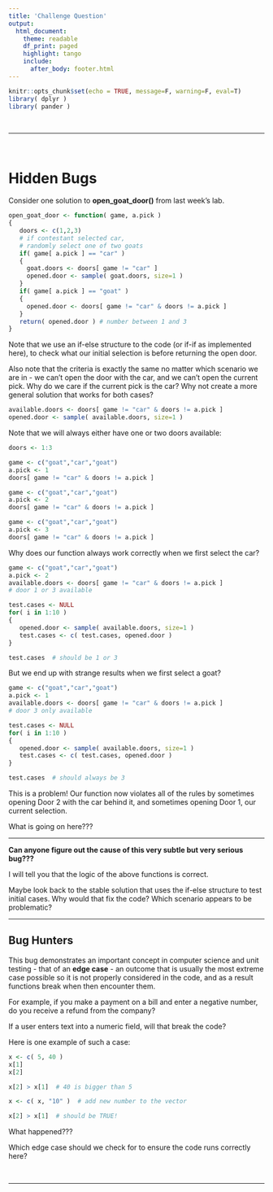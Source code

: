 ```yaml
---
title: 'Challenge Question'
output:
  html_document:
    theme: readable
    df_print: paged
    highlight: tango
    include:
      after_body: footer.html
---
```


```r
knitr::opts_chunk$set(echo = TRUE, message=F, warning=F, eval=T)
library( dplyr )
library( pander )
```


<br>


---

<br>

# Hidden Bugs

Consider one solution to **open_goat_door()** from last week's lab. 

```r
open_goat_door <- function( game, a.pick )
{
   doors <- c(1,2,3)
   # if contestant selected car,
   # randomly select one of two goats 
   if( game[ a.pick ] == "car" )
   { 
     goat.doors <- doors[ game != "car" ] 
     opened.door <- sample( goat.doors, size=1 )
   }
   if( game[ a.pick ] == "goat" )
   { 
     opened.door <- doors[ game != "car" & doors != a.pick ] 
   }
   return( opened.door ) # number between 1 and 3
}
```


Note that we use an if-else structure to the code (or if-if as implemented here), to check what our initial selection is before returning the open door. 

Also note that the criteria is exactly the same no matter which scenario we are in - we can't open the door with the car, and we can't open the current pick. Why do we care if the current pick is the car? Why not create a more general solution that works for both cases? 

```r
available.doors <- doors[ game != "car" & doors != a.pick ]
opened.door <- sample( available.doors, size=1 )
```

Note that we will always either have one or two doors available:

```r
doors <- 1:3

game <- c("goat","car","goat")
a.pick <- 1
doors[ game != "car" & doors != a.pick ]

game <- c("goat","car","goat")
a.pick <- 2
doors[ game != "car" & doors != a.pick ]

game <- c("goat","car","goat")
a.pick <- 3
doors[ game != "car" & doors != a.pick ]
```

Why does our function always work correctly when we first select the car?

```r
game <- c("goat","car","goat")
a.pick <- 2
available.doors <- doors[ game != "car" & doors != a.pick ]
# door 1 or 3 available

test.cases <- NULL
for( i in 1:10 )
{ 
   opened.door <- sample( available.doors, size=1 )
   test.cases <- c( test.cases, opened.door ) 
}

test.cases  # should be 1 or 3
```


But we end up with strange results when we first select a goat? 

```r
game <- c("goat","car","goat")
a.pick <- 1
available.doors <- doors[ game != "car" & doors != a.pick ]
# door 3 only available

test.cases <- NULL
for( i in 1:10 )
{ 
   opened.door <- sample( available.doors, size=1 )
   test.cases <- c( test.cases, opened.door ) 
}

test.cases  # should always be 3
```


This is a problem! Our function now violates all of the rules by sometimes opening Door 2 with the car behind it, and sometimes opening Door 1, our current selection. 

What is going on here???

-----------


**Can anyone figure out the cause of this very subtle but very serious bug???**

I will tell you that the logic of the above functions is correct. 

Maybe look back to the stable solution that uses the if-else structure to test initial cases. Why would that fix the code? Which scenario appears to be problematic? 

-----------


## Bug Hunters


This bug demonstrates an important concept in computer science and unit testing - that of an **edge case** - an outcome that is usually the most extreme case possible so it is not properly considered in the code, and as a result functions break when then encounter them. 

For example, if you make a payment on a bill and enter a negative number, do you receive a refund from the company? 

If a user enters text into a numeric field, will that break the code? 

Here is one example of such a case:

```r
x <- c( 5, 40 )
x[1]
x[2]

x[2] > x[1]  # 40 is bigger than 5

x <- c( x, "10" )  # add new number to the vector

x[2] > x[1]  # should be TRUE!
```


What happened???

Which edge case should we check for to ensure the code runs correctly here? 


<br>

-----

<br>



<br>
<br>

<style>
blockquote {
    padding: 11px 22px;
    margin: 0 0 22px;
    font-size: 18px;
    border-left: 5px solid lightgray;
}

</style>

